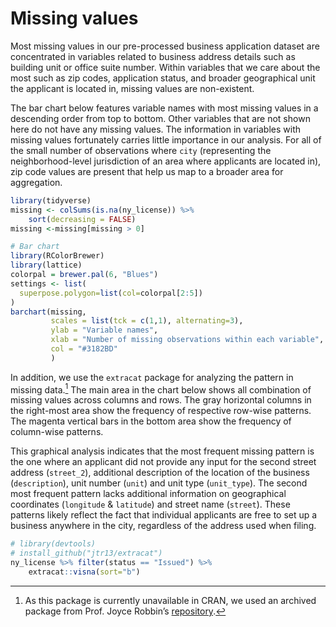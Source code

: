 # Missing values

Most missing values in our pre-processed business application dataset are concentrated in variables related to business address details such as building unit or office suite number. Within variables that we care about the most such as zip codes, application status, and broader geographical unit the applicant is located in, missing values are non-existent.

The bar chart below features variable names with most missing values in a descending order from top to bottom. Other variables that are not shown here do not have any missing values. The information in variables with missing values fortunately carries little importance in our analysis. For all of the small number of observations where `city` (representing the neighborhood-level jurisdiction of an area where applicants are located in), zip code values are present that help us map to a broader area for aggregation.

``` r
library(tidyverse)
missing <- colSums(is.na(ny_license)) %>%
    sort(decreasing = FALSE)
missing <-missing[missing > 0]

# Bar chart
library(RColorBrewer)
library(lattice)
colorpal = brewer.pal(6, "Blues")
settings <- list(
  superpose.polygon=list(col=colorpal[2:5])
)
barchart(missing,
         scales = list(tck = c(1,1), alternating=3),
         ylab = "Variable names",
         xlab = "Number of missing observations within each variable",
         col = "#3182BD"
         )

```

In addition, we use the `extracat` package for analyzing the pattern in missing data.[^1] The main area in the chart below shows all combination of missing values across columns and rows. The gray horizontal columns in the right-most area show the frequency of respective row-wise patterns. The magenta vertical bars in the bottom area show the frequency of column-wise patterns.

This graphical analysis indicates that the most frequent missing pattern is the one where an applicant did not provide any input for the second street address (`street_2`), additional description of the location of the business (`description`), unit number (`unit`) and unit type (`unit_type`). The second most frequent pattern lacks additional information on geographical coordinates (`longitude` & `latitude`) and street name (`street`). These patterns likely reflect the fact that individual applicants are free to set up a business anywhere in the city, regardless of the address used when filing. 

``` r
# library(devtools)
# install_github("jtr13/extracat")
ny_license %>% filter(status == "Issued") %>% 
    extracat::visna(sort="b")

```

[^1]: As this package is currently unavailable in CRAN, we used an archived package from Prof. Joyce Robbin's [repository](https://github.com/jtr13/extracat).